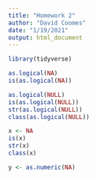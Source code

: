 ```yaml
---
title: "Homework 2"
author: "David Coomes"
date: "1/19/2021"
output: html_document
---
```


```r

library(tidyverse)

```



```r

as.logical(NA)
is(as.logical(NA))

as.logical(NULL)
is(as.logical(NULL))
str(as.logical(NULL))
class(as.logical(NULL))

```

```r

x <- NA
is(x)
str(x)
class(x)

y <- as.numeric(NA)


```

